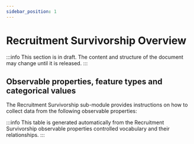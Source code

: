 ```yaml
---
sidebar_position: 1
---
```



# Recruitment Survivorship Overview

:::info
This section is in draft. The content and structure of the document may change until it is released.
:::

## Observable properties, feature types and categorical values

The Recruitment Survivorship sub-module provides instructions on how to collect data from the following observable properties:

<OverviewTable moduleOpCollectionUri="https://linked.data.gov.au/def/nrm/6bea1c41-0a98-465a-a146-1d3cfbf6f6fa" />

:::info
This table is generated automatically from the Recruitment Survivorship observable properties controlled vocabulary and their relationships.
:::
